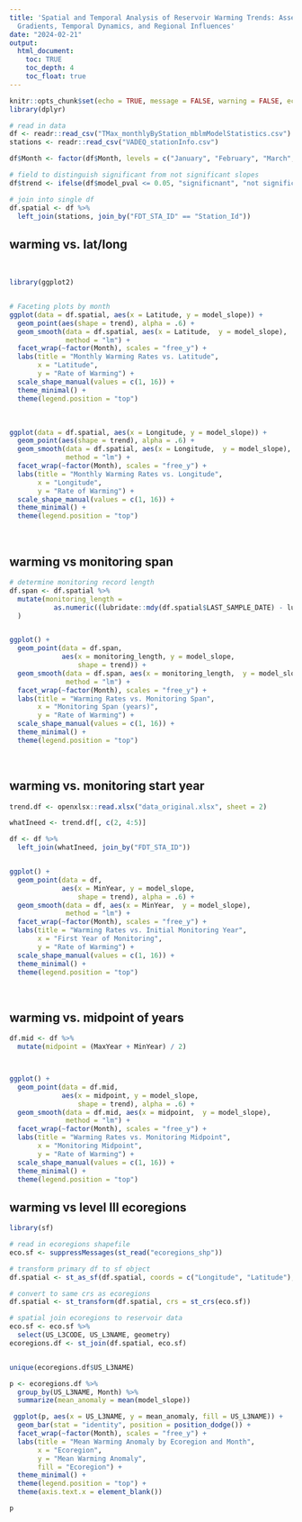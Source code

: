 ```yaml
---
title: 'Spatial and Temporal Analysis of Reservoir Warming Trends: Assessing Geographic
  Gradients, Temporal Dynamics, and Regional Influences'
date: "2024-02-21"
output: 
  html_document:
    toc: TRUE
    toc_depth: 4
    toc_float: true
---
```


```r
knitr::opts_chunk$set(echo = TRUE, message = FALSE, warning = FALSE, echo = FALSE)
library(dplyr)

# read in data
df <- readr::read_csv("TMax_monthlyByStation_mblmModelStatistics.csv")
stations <- readr::read_csv("VADEQ_stationInfo.csv")

df$Month <- factor(df$Month, levels = c("January", "February", "March", "April", "May", "June", "July", "August", "September", "October", "November", "December"))

# field to distinguish significant from not significant slopes
df$trend <- ifelse(df$model_pval <= 0.05, "significnant", "not significant")

# join into single df
df.spatial <- df %>%
  left_join(stations, join_by("FDT_STA_ID" == "Station_Id"))
```

## warming vs. lat/long

<br>

```r
library(ggplot2)


# Faceting plots by month
ggplot(data = df.spatial, aes(x = Latitude, y = model_slope)) +
  geom_point(aes(shape = trend), alpha = .6) +
  geom_smooth(data = df.spatial, aes(x = Latitude,  y = model_slope),
              method = "lm") +
  facet_wrap(~factor(Month), scales = "free_y") +
  labs(title = "Monthly Warming Rates vs. Latitude",
       x = "Latitude",
       y = "Rate of Warming") +
  scale_shape_manual(values = c(1, 16)) +
  theme_minimal() +
  theme(legend.position = "top") 
```
<br>

```r

ggplot(data = df.spatial, aes(x = Longitude, y = model_slope)) +
  geom_point(aes(shape = trend), alpha = .6) +
  geom_smooth(data = df.spatial, aes(x = Longitude,  y = model_slope),
              method = "lm") +
  facet_wrap(~factor(Month), scales = "free_y") +
  labs(title = "Monthly Warming Rates vs. Longitude",
       x = "Longitude",
       y = "Rate of Warming") +
  scale_shape_manual(values = c(1, 16)) +
  theme_minimal() +
  theme(legend.position = "top") 

```

<br>

## warming vs monitoring span

```r
# determine monitoring record length
df.span <- df.spatial %>%
  mutate(monitoring_length = 
           as.numeric((lubridate::mdy(df.spatial$LAST_SAMPLE_DATE) - lubridate::mdy(df.spatial$FIRST_SAMPLE_DATE))/365)
  )


ggplot() +
  geom_point(data = df.span,
             aes(x = monitoring_length, y = model_slope,
                 shape = trend)) +
  geom_smooth(data = df.span, aes(x = monitoring_length,  y = model_slope),
              method = "lm") +
  facet_wrap(~factor(Month), scales = "free_y") +
  labs(title = "Warming Rates vs. Monitoring Span",
       x = "Monitoring Span (years)",
       y = "Rate of Warming") +  
  scale_shape_manual(values = c(1, 16)) +
  theme_minimal() + 
  theme(legend.position = "top") 

```

<br>

## warming vs. monitoring start year

```r
trend.df <- openxlsx::read.xlsx("data_original.xlsx", sheet = 2)

whatIneed <- trend.df[, c(2, 4:5)]

df <- df %>%
  left_join(whatIneed, join_by("FDT_STA_ID"))


ggplot() +
  geom_point(data = df,
             aes(x = MinYear, y = model_slope,
                 shape = trend), alpha = .6) +
  geom_smooth(data = df, aes(x = MinYear,  y = model_slope),
              method = "lm") +
  facet_wrap(~factor(Month), scales = "free_y") +
  labs(title = "Warming Rates vs. Initial Monitoring Year",
       x = "First Year of Monitoring",
       y = "Rate of Warming") +  
  scale_shape_manual(values = c(1, 16)) +
  theme_minimal() + 
  theme(legend.position = "top") 

```
<br>

## warming vs. midpoint of years

```r
df.mid <- df %>%
  mutate(midpoint = (MaxYear + MinYear) / 2)



ggplot() +
  geom_point(data = df.mid,
             aes(x = midpoint, y = model_slope,
                 shape = trend), alpha = .6) +
  geom_smooth(data = df.mid, aes(x = midpoint,  y = model_slope),
              method = "lm") +
  facet_wrap(~factor(Month), scales = "free_y") +
  labs(title = "Warming Rates vs. Monitoring Midpoint",
       x = "Monitoring Midpoint",
       y = "Rate of Warming") +  
  scale_shape_manual(values = c(1, 16)) +
  theme_minimal() + 
  theme(legend.position = "top") 

```

## warming vs level III ecoregions

```r
library(sf)

# read in ecoregions shapefile
eco.sf <- suppressMessages(st_read("ecoregions_shp"))

# transform primary df to sf object
df.spatial <- st_as_sf(df.spatial, coords = c("Longitude", "Latitude"), crs = 4326)

# convert to same crs as ecoregions
df.spatial <- st_transform(df.spatial, crs = st_crs(eco.sf))

# spatial join ecoregions to reservoir data 
eco.sf <- eco.sf %>%
  select(US_L3CODE, US_L3NAME, geometry)
ecoregions.df <- st_join(df.spatial, eco.sf)


unique(ecoregions.df$US_L3NAME)

```

```r

p <- ecoregions.df %>%
  group_by(US_L3NAME, Month) %>%
  summarize(mean_anomaly = mean(model_slope))

 ggplot(p, aes(x = US_L3NAME, y = mean_anomaly, fill = US_L3NAME)) +
  geom_bar(stat = "identity", position = position_dodge()) +
  facet_wrap(~factor(Month), scales = "free_y") +
  labs(title = "Mean Warming Anomaly by Ecoregion and Month",
       x = "Ecoregion",
       y = "Mean Warming Anomaly",
       fill = "Ecoregion") +
  theme_minimal() +
  theme(legend.position = "top") +
  theme(axis.text.x = element_blank())

p

```


